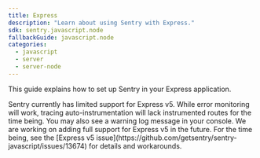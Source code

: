 ```yaml
---
title: Express
description: "Learn about using Sentry with Express."
sdk: sentry.javascript.node
fallbackGuide: javascript.node
categories:
  - javascript
  - server
  - server-node
---
```


<PlatformContent includePath="getting-started-primer" />

This guide explains how to set up Sentry in your Express application.

<Alert level="warning">
  Sentry currently has limited support for Express v5.
  While error monitoring will work, tracing auto-instrumentation will lack instrumented routes for the time being.
  You may also see a warning log message in your console.
  We are working on adding full support for Express v5 in the future. For the time being, see the [Express v5 issue](https://github.com/getsentry/sentry-javascript/issues/13674) for details and workarounds.
</Alert>

<PlatformContent includePath="getting-started-node" />
